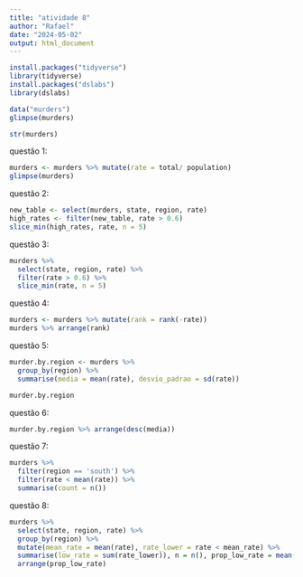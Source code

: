 ---
title: "atividade 8"
author: "Rafael"
date: "2024-05-02"
output: html_document
---


```{r}
install.packages("tidyverse")
library(tidyverse)
install.packages("dslabs")
library(dslabs)
```

```{r}
data("murders")
glimpse(murders)
```
```{r}
str(murders)
```
questão 1:
```{r}
murders <- murders %>% mutate(rate = total/ population)
glimpse(murders)
```
questão 2:
```{r}
new_table <- select(murders, state, region, rate)
high_rates <- filter(new_table, rate > 0.6)
slice_min(high_rates, rate, n = 5)
```

questão 3:
```{r}
murders %>%
  select(state, region, rate) %>%
  filter(rate > 0.6) %>%
  slice_min(rate, n = 5)

```
questão 4:
```{r}
murders <- murders %>% mutate(rank = rank(-rate))
murders %>% arrange(rank)
```

questão 5:
```{r}
murder.by.region <- murders %>%
  group_by(region) %>%
  summarise(media = mean(rate), desvio_padrao = sd(rate))

murder.by.region
```

questão 6:
```{r}
murder.by.region %>% arrange(desc(media))

```
questão 7:
```{r}
murders %>%
  filter(region == 'south') %>%
  filter(rate < mean(rate)) %>%
  summarise(count = n())
```
questão 8:
```{r}
murders %>%
  select(state, region, rate) %>%
  group_by(region) %>%
  mutate(mean_rate = mean(rate), rate_lower = rate < mean_rate) %>%
  summarise(low_rate = sum(rate_lower)), n = n(), prop_low_rate = mean(rate_lower)) %>%
  arrange(prop_low_rate)

```
